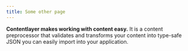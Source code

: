 ```yaml
---
title: Some other page
---
```


**Contentlayer makes working with content easy.** It is a content preprocessor that validates and transforms your content into type-safe JSON you can easily import into your application.
